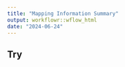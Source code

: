 ```yaml
---
title: "Mapping Information Summary"
output: workflowr::wflow_html
date: "2024-06-24"
---
```


## Try
